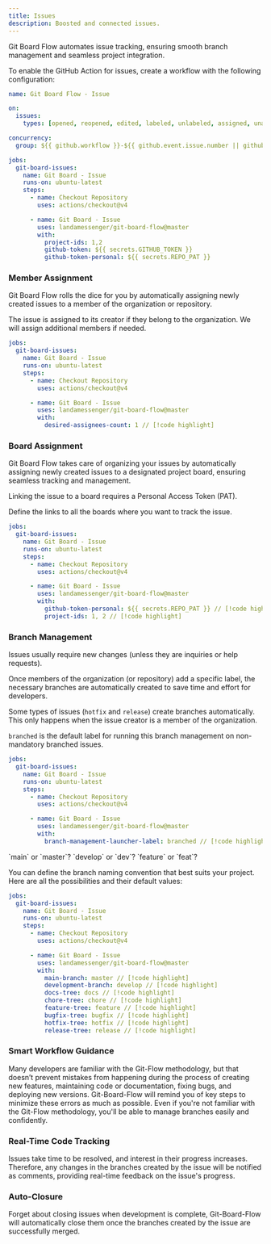 ```yaml
---
title: Issues
description: Boosted and connected issues.
---
```


Git Board Flow automates issue tracking, ensuring smooth branch management and seamless project integration.  

To enable the GitHub Action for issues, create a workflow with the following configuration:  

```yml
name: Git Board Flow - Issue

on:
  issues:
    types: [opened, reopened, edited, labeled, unlabeled, assigned, unassigned]

concurrency:
  group: ${{ github.workflow }}-${{ github.event.issue.number || github.ref }}

jobs:
  git-board-issues:
    name: Git Board - Issue
    runs-on: ubuntu-latest
    steps:
      - name: Checkout Repository
        uses: actions/checkout@v4

      - name: Git Board - Issue
        uses: landamessenger/git-board-flow@master
        with:
          project-ids: 1,2
          github-token: ${{ secrets.GITHUB_TOKEN }}
          github-token-personal: ${{ secrets.REPO_PAT }}
```

### Member Assignment

Git Board Flow rolls the dice for you by automatically assigning newly created issues to a member of the organization or repository.

<Card title="How many members do we assign?" icon="person-circle-exclamation">
  
  The issue is assigned to its creator if they belong to the organization. We will assign additional members if needed.

  ```yml
  jobs:
    git-board-issues:
      name: Git Board - Issue
      runs-on: ubuntu-latest
      steps:
        - name: Checkout Repository
          uses: actions/checkout@v4

        - name: Git Board - Issue
          uses: landamessenger/git-board-flow@master
          with:
            desired-assignees-count: 1 // [!code highlight]
  ```
</Card>

### Board Assignment

Git Board Flow takes care of organizing your issues by automatically assigning newly created issues to a designated project board, ensuring seamless tracking and management.

<Warning>Linking the issue to a board requires a Personal Access Token (PAT).</Warning>

<Card title="How many boards do you want to work with?" icon="table-columns">
  
  Define the links to all the boards where you want to track the issue.

  ```yml
  jobs:
    git-board-issues:
      name: Git Board - Issue
      runs-on: ubuntu-latest
      steps:
        - name: Checkout Repository
          uses: actions/checkout@v4

        - name: Git Board - Issue
          uses: landamessenger/git-board-flow@master
          with:
            github-token-personal: ${{ secrets.REPO_PAT }} // [!code highlight]
            project-ids: 1, 2 // [!code highlight]
  ```
</Card>

### Branch Management

Issues usually require new changes (unless they are inquiries or help requests).

Once members of the organization (or repository) add a specific label, the necessary branches are automatically created to save time and effort for developers.

Some types of issues (`hotfix` and `release`) create branches automatically. This only happens when the issue creator is a member of the organization.

<Card title="How to branch issues" icon="code-branch">
  
  `branched` is the default label for running this branch management on non-mandatory branched issues.

  ```yml
  jobs:
    git-board-issues:
      name: Git Board - Issue
      runs-on: ubuntu-latest
      steps:
        - name: Checkout Repository
          uses: actions/checkout@v4

        - name: Git Board - Issue
          uses: landamessenger/git-board-flow@master
          with:
            branch-management-launcher-label: branched // [!code highlight]
  ```
</Card>

<Card title="Naming convenions" icon="i-cursor">
  `main` or `master`? `develop` or `dev`? `feature` or `feat`?

  You can define the branch naming convention that best suits your project. Here are all the possibilities and their default values:

  ```yml
  jobs:
    git-board-issues:
      name: Git Board - Issue
      runs-on: ubuntu-latest
      steps:
        - name: Checkout Repository
          uses: actions/checkout@v4

        - name: Git Board - Issue
          uses: landamessenger/git-board-flow@master
          with:
            main-branch: master // [!code highlight]
            development-branch: develop // [!code highlight]
            docs-tree: docs // [!code highlight]
            chore-tree: chore // [!code highlight]
            feature-tree: feature // [!code highlight]
            bugfix-tree: bugfix // [!code highlight]
            hotfix-tree: hotfix // [!code highlight]
            release-tree: release // [!code highlight]
  ```
</Card>

### Smart Workflow Guidance

Many developers are familiar with the Git-Flow methodology, but that doesn’t prevent mistakes from happening during the process of creating new features, maintaining code or documentation, fixing bugs, and deploying new versions. Git-Board-Flow will remind you of key steps to minimize these errors as much as possible. Even if you're not familiar with the Git-Flow methodology, you'll be able to manage branches easily and confidently.

### Real-Time Code Tracking

Issues take time to be resolved, and interest in their progress increases. Therefore, any changes in the branches created by the issue will be notified as comments, providing real-time feedback on the issue's progress.

### Auto-Closure

Forget about closing issues when development is complete, Git-Board-Flow will automatically close them once the branches created by the issue are successfully merged.

